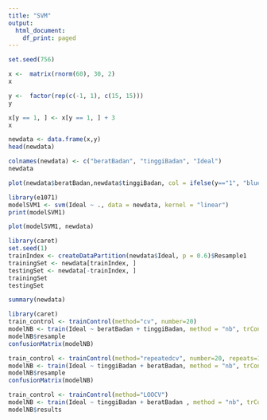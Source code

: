 ---
title: "SVM"
output:
  html_document:
    df_print: paged
---


```{r}
set.seed(756)
```

```{r}
x <-  matrix(rnorm(60), 30, 2)
x
```

```{r}
y <-  factor(rep(c(-1, 1), c(15, 15)))
y
```

```{r}
x[y == 1, ] <- x[y == 1, ] + 3
x
```

```{r}
newdata <- data.frame(x,y)
head(newdata)
```

```{r}
colnames(newdata) <- c("beratBadan", "tinggiBadan", "Ideal")
newdata
```

```{r}
plot(newdata$beratBadan,newdata$tinggiBadan, col = ifelse(y=="1", "blue", "red"), pch = 19)
```

```{r}
library(e1071)
modelSVM1 <- svm(Ideal ~ ., data = newdata, kernel = "linear")
print(modelSVM1)
```

```{r}
plot(modelSVM1, newdata)
```

```{r}
library(caret)
set.seed(1)
trainIndex <- createDataPartition(newdata$Ideal, p = 0.6)$Resample1
trainingSet <- newdata[trainIndex, ]
testingSet <- newdata[-trainIndex, ]
trainingSet
testingSet
```

```{r}
summary(newdata)
```

```{r}
library(caret)
train_control <- trainControl(method="cv", number=20)
modelNB <- train(Ideal ~ beratBadan + tinggiBadan, method = "nb", trControl = train_control, data = newdata)
modelNB$resample
confusionMatrix(modelNB)
```

```{r}
train_control <- trainControl(method="repeatedcv", number=20, repeats=100)
modelNB <- train(Ideal ~ tinggiBadan + beratBadan, method = "nb", trControl = train_control, data = newdata)
modelNB$resample
confusionMatrix(modelNB)
```

```{r}
train_control <- trainControl(method="LOOCV")
modelNB <- train(Ideal ~ tinggiBadan + beratBadan , method = "nb", trControl = train_control, data = newdata)
modelNB$results
```
